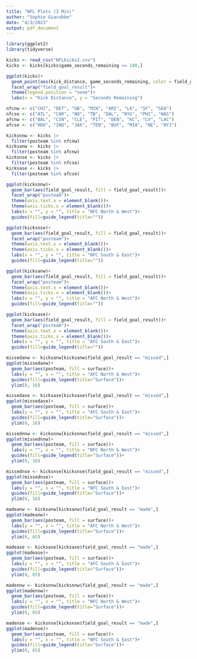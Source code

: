 ---
title: "NFL Plots (3 Min)"
author: "Sophie Giacobbe"
date: "4/3/2023"
output: pdf_document
---

```{r}
library(ggplot2)
library(tidyverse)
```

```{r}
kicks <- read_csv("NFLkicks2.csv")
kicks <- kicks[kicks$game_seconds_remaining <= 180,]
```

```{r}
ggplot(kicks)+
  geom_point(aes(kick_distance, game_seconds_remaining, color = field_goal_result))+
  facet_wrap("field_goal_result")+
  theme(legend.position = "none")+
  labs(x = "Kick Distance", y = "Seconds Remaining")
```

```{r}
nfcnw <- c("CHI", "DET", "GB", "MIN", "ARI", "LA", "SF", "SEA")
nfcse <- c("ATL", "CAR", "NO", "TB", "DAL", "NYG", "PHI", "WAS")
afcnw <- c("BAL", "CIN", "CLE", "PIT", "DEN", "KC", "LV", "LAC")
afcse <- c("HOU", "IND", "JAX", "TEN", "BUF", "MIA", "NE", "NYJ")

kicksnnw <- kicks |>
  filter(posteam %in% nfcnw)
kicksanw <- kicks |>
  filter(posteam %in% afcnw)
kicksnse <- kicks |>
  filter(posteam %in% nfcse)
kicksase <- kicks |>
  filter(posteam %in% afcse)
```

```{r}
ggplot(kicksnnw)+
  geom_bar(aes(field_goal_result, fill = field_goal_result))+
  facet_wrap("posteam")+
  theme(axis.text.x = element_blank())+
  theme(axis.ticks.x = element_blank())+
  labs(x = "", y = "", title = "NFC North & West")+
  guides(fill=guide_legend(title=""))

ggplot(kicksnse)+
  geom_bar(aes(field_goal_result, fill = field_goal_result))+
  facet_wrap("posteam")+
  theme(axis.text.x = element_blank())+
  theme(axis.ticks.x = element_blank())+
  labs(x = "", y = "", title = "NFC South & East")+
  guides(fill=guide_legend(title=""))

ggplot(kicksanw)+
  geom_bar(aes(field_goal_result, fill = field_goal_result))+
  facet_wrap("posteam")+
  theme(axis.text.x = element_blank())+
  theme(axis.ticks.x = element_blank())+
  labs(x = "", y = "", title = "AFC North & West")+
  guides(fill=guide_legend(title=""))

ggplot(kicksase)+
  geom_bar(aes(field_goal_result, fill = field_goal_result))+
  facet_wrap("posteam")+
  theme(axis.text.x = element_blank())+
  theme(axis.ticks.x = element_blank())+
  labs(x = "", y = "", title = "AFC South & East")+
  guides(fill=guide_legend(title=""))
```

```{r}
missedanw <- kicksanw[kicksanw$field_goal_result == "missed",]
ggplot(missedanw)+
  geom_bar(aes(posteam, fill = surface))+
  labs(y = "", x = "", title = "AFC North & West")+
  guides(fill=guide_legend(title="Surface"))+
  ylim(0, 16)

missedase <- kicksase[kicksase$field_goal_result == "missed",]
ggplot(missedase)+
  geom_bar(aes(posteam, fill = surface))+
  labs(y = "", x = "", title = "AFC South & East")+
  guides(fill=guide_legend(title="Surface"))+
  ylim(0, 16)

missednnw <- kicksnnw[kicksnnw$field_goal_result == "missed",]
ggplot(missednnw)+
  geom_bar(aes(posteam, fill = surface))+
  labs(y = "", x = "", title = "NFC North & West")+
  guides(fill=guide_legend(title="Surface"))+
  ylim(0, 16)

missednse <- kicksnse[kicksnse$field_goal_result == "missed",]
ggplot(missednse)+
  geom_bar(aes(posteam, fill = surface))+
  labs(y = "", x = "", title = "NFC South & East")+
  guides(fill=guide_legend(title="Surface"))+
  ylim(0, 16)
```

```{r}
madeanw <- kicksanw[kicksanw$field_goal_result == "made",]
ggplot(madeanw)+
  geom_bar(aes(posteam, fill = surface))+
  labs(y = "", x = "", title = "AFC North & West")+
  guides(fill=guide_legend(title="Surface"))+
  ylim(0, 65)

madease <- kicksase[kicksase$field_goal_result == "made",]
ggplot(madease)+
  geom_bar(aes(posteam, fill = surface))+
  labs(y = "", x = "", title = "AFC South & East")+
  guides(fill=guide_legend(title="Surface"))+
  ylim(0, 65)

madennw <- kicksnnw[kicksnnw$field_goal_result == "made",]
ggplot(madennw)+
  geom_bar(aes(posteam, fill = surface))+
  labs(y = "", x = "", title = "NFC North & West")+
  guides(fill=guide_legend(title="Surface"))+
  ylim(0, 65)

madense <- kicksnse[kicksnse$field_goal_result == "made",]
ggplot(madense)+
  geom_bar(aes(posteam, fill = surface))+
  labs(y = "", x = "", title = "NFC South & East")+
  guides(fill=guide_legend(title="Surface"))+
  ylim(0, 65)
```


